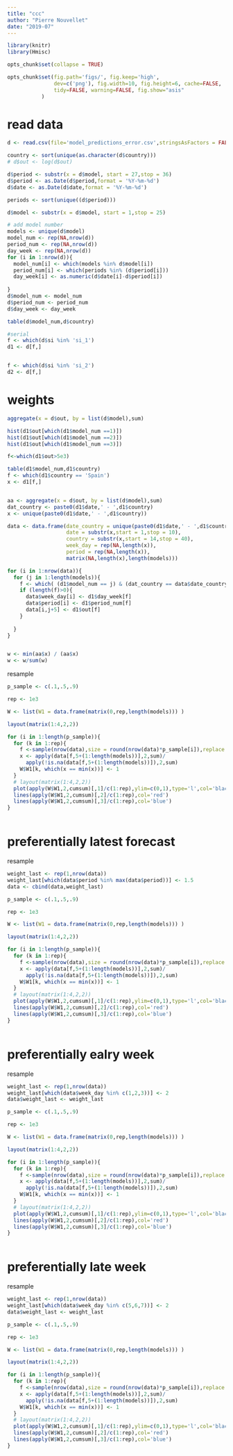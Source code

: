 ```yaml
---
title: "ccc"
author: "Pierre Nouvellet"
date: "2019-07"
---
```


```r
library(knitr)
library(Hmisc)

opts_chunk$set(collapse = TRUE)

opts_chunk$set(fig.path='figs/', fig.keep='high', 
               dev=c('png'), fig.width=10, fig.height=6, cache=FALSE,
               tidy=FALSE, warning=FALSE, fig.show="asis"
 	       )

```

# read data 

```r

d <- read.csv(file='model_predictions_error.csv',stringsAsFactors = FALSE)

country <- sort(unique(as.character(d$country)))
# d$out <- log(d$out)

d$period <- substr(x = d$model, start = 27,stop = 36)
d$period <- as.Date(d$period,format = '%Y-%m-%d')
d$date <- as.Date(d$date,format = '%Y-%m-%d')

periods <- sort(unique((d$period)))

d$model <- substr(x = d$model, start = 1,stop = 25)

# add model number
models <- unique(d$model)
model_num <- rep(NA,nrow(d))
period_num <- rep(NA,nrow(d))
day_week <- rep(NA,nrow(d))
for (i in 1:nrow(d)){
  model_num[i] <- which(models %in% d$model[i])
  period_num[i] <- which(periods %in% (d$period[i]))
  day_week[i] <- as.numeric(d$date[i]-d$period[i])
  
}
d$model_num <- model_num
d$period_num <- period_num
d$day_week <- day_week

table(d$model_num,d$country)

#serial
f <- which(d$si %in% 'si_1')
d1 <- d[f,]


f <- which(d$si %in% 'si_2')
d2 <- d[f,]

```


# weights

```r

aggregate(x = d$out, by = list(d$model),sum)

hist(d1$out[which(d1$model_num ==1)])
hist(d1$out[which(d1$model_num ==2)])
hist(d1$out[which(d1$model_num ==3)])

f<-which(d1$out>5e3)

table(d1$model_num,d1$country)
f <- which(d1$country == 'Spain')
x <- d1[f,]



```

```r

aa <- aggregate(x = d$out, by = list(d$model),sum)
dat_country <- paste0(d1$date,' - ',d1$country)
x <- unique(paste0(d1$date,' - ',d1$country))

data <- data.frame(date_country = unique(paste0(d1$date,' - ',d1$country)),
                   date = substr(x,start = 1,stop = 10),
                   country = substr(x,start = 14,stop = 40),
                   week_day = rep(NA,length(x)),
                   period = rep(NA,length(x)),
                   matrix(NA,length(x),length(models)))

for (i in 1:nrow(data)){
  for (j in 1:length(models)){
    f <- which( (d1$model_num == j) & (dat_country == data$date_country[i]))
    if (length(f)>0){
      data$week_day[i] <- d1$day_week[f]
      data$period[i] <- d1$period_num[f]
      data[i,j+5] <- d1$out[f]
    }
    
  }
}


w <- min(aa$x) / (aa$x) 
w <- w/sum(w)

```
resample 

```r
p_sample <- c(.1,.5,.9)

rep <- 1e3

W <- list(W1 = data.frame(matrix(0,rep,length(models))) )

layout(matrix(1:4,2,2))

for (i in 1:length(p_sample)){
  for (k in 1:rep){
    f <-sample(nrow(data),size = round(nrow(data)*p_sample[i]),replace = FALSE)
    x <- apply(data[f,5+(1:length(models))],2,sum)/
      apply(!is.na(data[f,5+(1:length(models))]),2,sum)
    W$W1[k, which(x == min(x))] <- 1
  }
  # layout(matrix(1:4,2,2))
  plot(apply(W$W1,2,cumsum)[,1]/c(1:rep),ylim=c(0,1),type='l',col='black',main=p_sample[i])
  lines(apply(W$W1,2,cumsum)[,2]/c(1:rep),col='red')
  lines(apply(W$W1,2,cumsum)[,3]/c(1:rep),col='blue')
}



```


# preferentially latest forecast

resample 

```r
weight_last <- rep(1,nrow(data))
weight_last[which(data$period %in% max(data$period))] <- 1.5
data <- cbind(data,weight_last)

p_sample <- c(.1,.5,.9)

rep <- 1e3

W <- list(W1 = data.frame(matrix(0,rep,length(models))) )

layout(matrix(1:4,2,2))

for (i in 1:length(p_sample)){
  for (k in 1:rep){
    f <-sample(nrow(data),size = round(nrow(data)*p_sample[i]),replace = TRUE,prob = weight_last)
    x <- apply(data[f,5+(1:length(models))],2,sum)/
      apply(!is.na(data[f,5+(1:length(models))]),2,sum)
    W$W1[k, which(x == min(x))] <- 1
  }
  # layout(matrix(1:4,2,2))
  plot(apply(W$W1,2,cumsum)[,1]/c(1:rep),ylim=c(0,1),type='l',col='black',main=p_sample[i])
  lines(apply(W$W1,2,cumsum)[,2]/c(1:rep),col='red')
  lines(apply(W$W1,2,cumsum)[,3]/c(1:rep),col='blue')
}



```



# preferentially ealry week

resample 

```r
weight_last <- rep(1,nrow(data))
weight_last[which(data$week_day %in% c(1,2,3))] <- 2
data$weight_last <- weight_last

p_sample <- c(.1,.5,.9)

rep <- 1e3

W <- list(W1 = data.frame(matrix(0,rep,length(models))) )

layout(matrix(1:4,2,2))

for (i in 1:length(p_sample)){
  for (k in 1:rep){
    f <-sample(nrow(data),size = round(nrow(data)*p_sample[i]),replace = TRUE,prob = weight_last)
    x <- apply(data[f,5+(1:length(models))],2,sum)/
      apply(!is.na(data[f,5+(1:length(models))]),2,sum)
    W$W1[k, which(x == min(x))] <- 1
  }
  # layout(matrix(1:4,2,2))
  plot(apply(W$W1,2,cumsum)[,1]/c(1:rep),ylim=c(0,1),type='l',col='black',main=p_sample[i])
  lines(apply(W$W1,2,cumsum)[,2]/c(1:rep),col='red')
  lines(apply(W$W1,2,cumsum)[,3]/c(1:rep),col='blue')
}



```




# preferentially late week

resample 

```r
weight_last <- rep(1,nrow(data))
weight_last[which(data$week_day %in% c(5,6,7))] <- 2
data$weight_last <- weight_last

p_sample <- c(.1,.5,.9)

rep <- 1e3

W <- list(W1 = data.frame(matrix(0,rep,length(models))) )

layout(matrix(1:4,2,2))

for (i in 1:length(p_sample)){
  for (k in 1:rep){
    f <-sample(nrow(data),size = round(nrow(data)*p_sample[i]),replace = TRUE,prob = weight_last)
    x <- apply(data[f,5+(1:length(models))],2,sum)/
      apply(!is.na(data[f,5+(1:length(models))]),2,sum)
    W$W1[k, which(x == min(x))] <- 1
  }
  # layout(matrix(1:4,2,2))
  plot(apply(W$W1,2,cumsum)[,1]/c(1:rep),ylim=c(0,1),type='l',col='black',main=p_sample[i])
  lines(apply(W$W1,2,cumsum)[,2]/c(1:rep),col='red')
  lines(apply(W$W1,2,cumsum)[,3]/c(1:rep),col='blue')
}



```
#